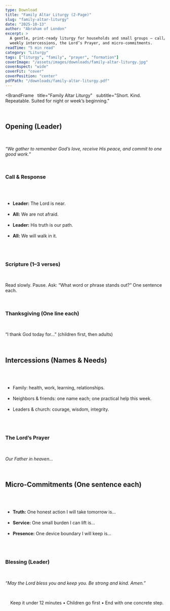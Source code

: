 ```yaml
---
type: Download
title: "Family Altar Liturgy (2-Page)"
slug: "family-altar-liturgy"
date: "2025-10-13"
author: "Abraham of London"
excerpt: >
  A gentle, print-ready liturgy for households and small groups — call/response,
  weekly intercessions, the Lord’s Prayer, and micro-commitments.
readTime: "5 min read"
category: "Liturgy"
tags: ["liturgy", "family", "prayer", "formation"]
coverImage: "/assets/images/downloads/family-altar-liturgy.jpg"
coverAspect: "wide"
coverFit: "cover"
coverPosition: "center"
pdfPath: "/downloads/family-altar-liturgy.pdf"
---
```


<BrandFrame
  title="Family Altar Liturgy"
  subtitle="Short. Kind. Repeatable. Suited for night or week’s beginning."
>
  <h2>Opening (Leader)</h2>
  <p><em>“We gather to remember God’s love, receive His peace, and commit to one good work.”</em></p>

  <h3>Call & Response</h3>
  <ul>
    <li><strong>Leader:</strong> The Lord is near.</li>
    <li><strong>All:</strong> We are not afraid.</li>
    <li><strong>Leader:</strong> His truth is our path.</li>
    <li><strong>All:</strong> We will walk in it.</li>
  </ul>

  <h3>Scripture (1–3 verses)</h3>
  <p>Read slowly. Pause. Ask: “What word or phrase stands out?” One sentence each.</p>

  <h3>Thanksgiving (One line each)</h3>
  <p>“I thank God today for…” (children first, then adults)</p>

  <h2>Intercessions (Names & Needs)</h2>
  <ul>
    <li>Family: health, work, learning, relationships.</li>
    <li>Neighbors & friends: one name each; one practical help this week.</li>
    <li>Leaders & church: courage, wisdom, integrity.</li>
  </ul>

  <h3>The Lord’s Prayer</h3>
  <p><em>Our Father in heaven…</em></p>

  <h2>Micro-Commitments (One sentence each)</h2>
  <ul>
    <li><strong>Truth:</strong> One honest action I will take tomorrow is…</li>
    <li><strong>Service:</strong> One small burden I can lift is…</li>
    <li><strong>Presence:</strong> One device boundary I will keep is…</li>
  </ul>

  <h3>Blessing (Leader)</h3>
  <p><em>“May the Lord bless you and keep you. Be strong and kind. Amen.”</em></p>

  <div className="not-prose mt-8 text-[11.5px] text-[color:var(--color-on-secondary)/0.6]">
    Keep it under 12 minutes • Children go first • End with one concrete step.
  </div>
</BrandFrame>